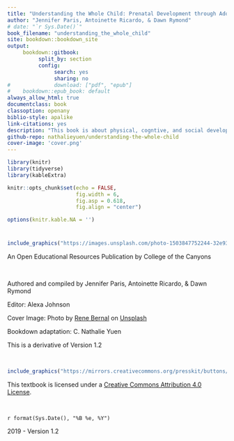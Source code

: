 ```yaml
--- 
title: "Understanding the Whole Child: Prenatal Development through Adolescence"
author: "Jennifer Paris, Antoinette Ricardo, & Dawn Rymond"
# date: "`r Sys.Date()`"
book_filename: "understanding_the_whole_child"
site: bookdown::bookdown_site
output: 
     bookdown::gitbook:
          split_by: section
          config:
               search: yes
               sharing: no
#              download: ["pdf", "epub"]
#    bookdown::epub_book: default
always_allow_html: true
documentclass: book
classoption: openany
biblio-style: apalike
link-citations: yes
description: "This book is about physical, cogntive, and social development during childhood and adolescence.  Bookdown adaptation by C. Nathalie Yuen."
github-repo: nathalieyuen/understanding-the-whole-child
cover-image: 'cover.png'
---
```


```r
library(knitr)
library(tidyverse)
library(kableExtra)

knitr::opts_chunk$set(echo = FALSE,
                      fig.width = 6, 
                      fig.asp = 0.618,
                      fig.align = "center")

options(knitr.kable.NA = '')

```


# {-}

```r
include_graphics("https://images.unsplash.com/photo-1503847752244-32e931070a43?ixlib=rb-1.2.1&ixid=eyJhcHBfaWQiOjEyMDd9&auto=format&fit=crop&w=686&q=80")
```

An Open Educational Resources Publication by College of the Canyons

<br/>

Authored and compiled by Jennifer Paris, Antoinette Ricardo, & Dawn Rymond

Editor: Alexa Johnson

Cover Image: Photo by [Rene Bernal](https://unsplash.com/@renebbernal?utm_source=unsplash&utm_medium=referral&utm_content=creditCopyText) on [Unsplash](https://unsplash.com/s/photos/children?utm_source=unsplash&utm_medium=referral&utm_content=creditCopyText)

Bookdown adaptation: C. Nathalie Yuen

This is a derivative of Version 1.2

<br/>


```r
include_graphics("https://mirrors.creativecommons.org/presskit/buttons/88x31/png/by.png")
```

This textbook is licensed under a [Creative Commons Attribution 4.0 License](https://creativecommons.org/licenses/by/4.0/).


<br/>

`r format(Sys.Date(), "%B %e, %Y")`

2019 - Version 1.2


